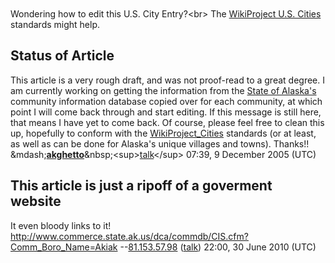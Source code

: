 <article id="281538" title=Talk:Akiak, Alaska>
	<talkpage id="281538" title="Talk:Akiak, Alaska">
{{WikiProject Alaska|class=start|importance=low}}

Wondering how to edit this U.S. City Entry?&lt;br&gt;
The [[Wikipedia:WikiProject Cities|WikiProject U.S. Cities]] standards might help.

==Status of Article==
This article is a very rough draft, and was not proof-read to a great degree.  I am currently working on getting the information from the [http://www.commerce.state.ak.us/dca/commdb/CF_CIS.htm State of Alaska's] community information database copied over for each community, at which point I will come back through and start editing.  If this message is still here, that means I have yet to come back.  Of course, please feel free to clean this up, hopefully to conform with the [[Wikipedia:WikiProject Cities|WikiProject_Cities]] standards (or at least, as well as can be done for Alaska's unique villages and towns).  Thanks!!  &amp;mdash;'''[[{{ns:2}}:AKGhetto|akghetto]]'''&amp;nbsp;&lt;sup&gt;[[User_talk:AKGhetto|talk]]&lt;/sup&gt; 07:39, 9 December 2005 (UTC)


==This article is just a ripoff of a goverment website==
It even bloody links to it! http://www.commerce.state.ak.us/dca/commdb/CIS.cfm?Comm_Boro_Name=Akiak --[[Special:Contributions/81.153.57.98|81.153.57.98]] ([[User talk:81.153.57.98|talk]]) 22:00, 30 June 2010 (UTC)
	</talkpage>
</article>